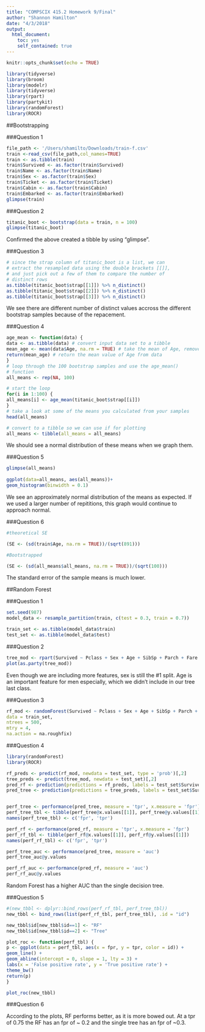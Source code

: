 ```yaml
---
title: "COMPSCIX 415.2 Homework 9/Final"
author: "Shannon Hamilton"
date: "4/3/2018"
output: 
  html_document: 
    toc: yes
    self_contained: true
---
```


```r
knitr::opts_chunk$set(echo = TRUE)
```

```r
library(tidyverse)
library(broom)
library(modelr)
library(tidyverse)
library(rpart)
library(partykit)
library(randomForest)
library(ROCR)
```

##Bootstrapping

###Question 1

```r
file_path <- '/Users/shamilto/Downloads/train-f.csv'
train <-read_csv(file_path,col_names=TRUE)
train <- as.tibble(train)
train$Survived <- as.factor(train$Survived)
train$Name <- as.factor(train$Name)
train$Sex <- as.factor(train$Sex)
train$Ticket <- as.factor(train$Ticket)
train$Cabin <- as.factor(train$Cabin)
train$Embarked <- as.factor(train$Embarked)
glimpse(train)

```

###Question 2

```r
titanic_boot <- bootstrap(data = train, n = 100)
glimpse(titanic_boot)
```

<p> Confirmed the above created a tibble by using "glimpse". </p>

###Question 3

```r
# since the strap column of titanic_boot is a list, we can
# extract the resampled data using the double brackets [[]],
# and just pick out a few of them to compare the number of
# distinct rows
as.tibble(titanic_boot$strap[[1]]) %>% n_distinct()
as.tibble(titanic_boot$strap[[2]]) %>% n_distinct()
as.tibble(titanic_boot$strap[[3]]) %>% n_distinct()

```

We see there are different number of distinct values accross the different bootstrap samples because of the repacement.

###Question 4

```r
age_mean <- function(data) {
data <- as.tibble(data) # convert input data set to a tibble
mean_age <- mean(data$Age, na.rm = TRUE) # take the mean of Age, remove NAs
return(mean_age) # return the mean value of Age from data
}
# loop through the 100 bootstrap samples and use the age_mean()
# function
all_means <- rep(NA, 100)

# start the loop
for(i in 1:100) {
all_means[i] <- age_mean(titanic_boot$strap[[i]])
}
# take a look at some of the means you calculated from your samples
head(all_means)

# convert to a tibble so we can use if for plotting
all_means <- tibble(all_means = all_means)

```

<p> We should see a normal distribution of these means when we graph them. </p>

###Question 5

```r

glimpse(all_means)
           
ggplot(data=all_means, aes(all_means))+
geom_histogram(binwidth = 0.1)

```
<p> We see an approximately normal distribution of the means as expected. If we used a larger number of repititions, this graph would continue to approach normal. </p>


###Question 6


```r
#theoretical SE

(SE <- (sd(train$Age, na.rm = TRUE))/(sqrt(891)))

```


```r
#Bootstrapped

(SE <- (sd(all_means$all_means, na.rm = TRUE))/(sqrt(100)))

```

<p>The standard error of the sample means is much lower. </p>

##Random Forest

###Question 1

```r

set.seed(987)
model_data <- resample_partition(train, c(test = 0.3, train = 0.7))

train_set <- as.tibble(model_data$train)
test_set <- as.tibble(model_data$test)

```

###Question 2

```r

tree_mod <- rpart(Survived ~ Pclass + Sex + Age + SibSp + Parch + Fare + Embarked, data = train_set)
plot(as.party(tree_mod))

```

<p> Even though we are including more features, sex is still the #1 split. Age is an important feature for men especially, which we didn't include in our tree last class. </p>

###Question 3

```r

rf_mod <- randomForest(Survived ~ Pclass + Sex + Age + SibSp + Parch + Fare + Embarked,
data = train_set,
ntrees = 500,
mtry = 4,
na.action = na.roughfix)

```

###Question 4

```r

library(randomForest)
library(ROCR)

rf_preds <- predict(rf_mod, newdata = test_set, type = 'prob')[,2]
tree_preds <- predict(tree_mod, newdata = test_set)[,2]
pred_rf <- prediction(predictions = rf_preds, labels = test_set$Survived)
pred_tree <- prediction(predictions = tree_preds, labels = test_set$Survived)


perf_tree <- performance(pred_tree, measure = 'tpr', x.measure = 'fpr')
perf_tree_tbl <- tibble(perf_tree@x.values[[1]], perf_tree@y.values[[1]])
names(perf_tree_tbl) <- c('fpr', 'tpr')

perf_rf <- performance(pred_rf, measure = 'tpr', x.measure = 'fpr')
perf_rf_tbl <- tibble(perf_rf@x.values[[1]], perf_rf@y.values[[1]])
names(perf_rf_tbl) <- c('fpr', 'tpr')

perf_tree_auc <- performance(pred_tree, measure = 'auc')
perf_tree_auc@y.values

perf_rf_auc <- performance(pred_rf, measure = 'auc')
perf_rf_auc@y.values

```


<p> Random Forest has a higher AUC than the single decision tree. </p>

###Question 5


```r
#(new_tbbl <- dplyr::bind_rows(perf_rf_tbl, perf_tree_tbl))
new_tbbl <- bind_rows(list(perf_rf_tbl, perf_tree_tbl), .id = "id")

new_tbbl$id[new_tbbl$id==1] <- "RF"
new_tbbl$id[new_tbbl$id==2] <- "Tree"

plot_roc <- function(perf_tbl) {
p <- ggplot(data = perf_tbl, aes(x = fpr, y = tpr, color = id)) +
geom_line() +
geom_abline(intercept = 0, slope = 1, lty = 3) +
labs(x = 'False positive rate', y = 'True positive rate') +
theme_bw()
return(p)
}

plot_roc(new_tbbl)

```


###Question 6

<p> According to the plots, RF performs better, as it is more bowed out.  At a tpr of 0.75 the RF has an fpr of ~ 0.2 and the single tree has an fpr of ~0.3.







